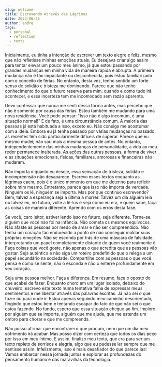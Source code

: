 ```yaml
---
slug: welcome
title: Escrevendo Através das Lágrimas
date: 2023-06-25
author: andre
tags:
  - personal
  - reflection
  - texts
---
```


Inicialmente, eu tinha a intenção de escrever um texto alegre e feliz, mesmo que não refletisse minhas emoções atuais. Eu desejava criar algo assim para tentar elevar um pouco meu ânimo, já que estou passando por grandes mudanças em minha vida de maneira rápida e abrupta. A primeira mudança não é tão impactante ou desconhecida, pois estou familiarizado com o conceito de férias. No entanto, desta vez, tenho sentido um forte senso de solidão e tristeza me dominando. Parece que não tenho conhecimento do que o futuro reserva para mim, quando e como tudo irá acontecer, e essa incerteza tem me incomodado sem razão aparente.

Devo confessar que nunca me senti dessa forma antes, mas percebo que não é somente por causa das férias. Estou também me mudando para uma nova residência. Você pode pensar: "Isso não é algo incomum, é uma situação normal!" E de fato, é uma circunstância comum. A maioria das pessoas já está habituada a isso, exceto eu. Não consigo me acostumar com a ideia. Embora eu já tenha passado por várias mudanças no passado, as recentes têm sido particularmente difíceis de superar. Parece que eu mesmo mudei; não sou mais a mesma pessoa de antes. No entanto, independentemente das minhas mudanças de personalidade, a vida ao meu redor permanece inalterada. As ações das outras pessoas, a forma de viver e as situações emocionais, físicas, familiares, amorosas e financeiras não mudaram.

Não importa o quanto eu deseje, essa sensação de tristeza, solidão e incompreensão não desaparece. Escrevo esses textos enquanto as lágrimas caem, pois é o único momento em que me detenho para refletir sobre mim mesmo. Entretanto, parece que isso não importa de verdade. Ninguém os lê, ninguém se importa. Mas por que continuo escrevendo? Bem, talvez a esperança seja a última a morrer. Talvez um dia alguém leia ou talvez eu, no futuro, volte a lê-los e veja como eu era, e quem sabe, faça as coisas de maneira diferente. Aprendo com os erros desta fase.

Se você, caro leitor, estiver lendo isso no futuro, seja diferente. Torne-se alguém que você não foi na infância. Não cometa os mesmos equívocos. Não afaste as pessoas por medo de amar e não ser compreendido. Não tenha um coração tão endurecido a ponto de não conseguir moldar suas próprias emoções. Não se esconda por trás de uma máscara de falsidade, interpretando um papel completamente distante de quem você realmente é. Faça coisas que você goste, não apenas o que acredita que as pessoas vão gostar. Seja autêntico e não siga um roteiro predefinido que o relega a um papel secundário na sociedade. Compartilhe com as pessoas o que você pensa e como se sente, não o esconda e não o enterre profundamente em seu coração.

Seja uma pessoa melhor. Faça a diferença. Em resumo, faça o oposto do que acabei de fazer. Enquanto choro em um lugar isolado, debaixo do chuveiro, escrevo este texto numa tentativa falha de expressar meus sentimentos e me libertar através das palavras escritas. Já não sei o que fazer ou para onde ir. Estou apenas seguindo meu caminho desorientado, fingindo que estou bem e tentando escapar do fato de que não sei o que estou fazendo. No fundo, espero que essa situação chegue ao fim. Imploro por alguém que se importe, alguém que me ajude, que me estenda um ombro para chorar e que me compreenda.

Não posso afirmar que encontrarei o que procuro, nem que um dia meu sofrimento irá acabar. Mas posso dizer com certeza que todos os dias peço por isso em meu íntimo. E assim, finalizo meu texto, que era para ser um texto repleto de sorrisos e alegria, algo que eu pudesse ler sempre que me sentisse assim. Infelizmente, isso é mais desafiador do que parece.ias! Vamos embarcar nessa jornada juntos e explorar as profundezas do pensamento humano e das maravilhas da tecnologia.
